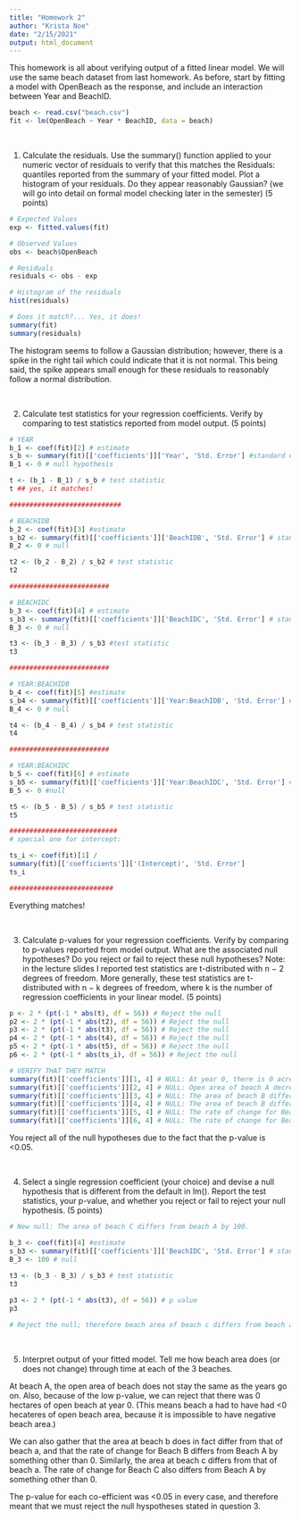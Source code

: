 ---
title: "Homework 2"
author: "Krista Noe"
date: "2/15/2021"
output: html_document
---

This homework is all about verifying output of a fitted linear model. We will use the same beach dataset
from last homework. As before, start by fitting a model with OpenBeach as the response, and include an
interaction between Year and BeachID.
```{r}
beach <- read.csv("beach.csv")
fit <- lm(OpenBeach ~ Year * BeachID, data = beach) 
```

<br>

1. Calculate the residuals. Use the summary() function applied to your numeric vector of residuals to
verify that this matches the Residuals: quantiles reported from the summary of your fitted model.
Plot a histogram of your residuals. Do they appear reasonably Gaussian? (we will go into detail on
formal model checking later in the semester) (5 points)


```{r}
# Expected Values
exp <- fitted.values(fit)

# Observed Values
obs <- beach$OpenBeach

# Residuals
residuals <- obs - exp

# Histogram of the residuals
hist(residuals)

# Does it match?... Yes, it does! 
summary(fit)
summary(residuals)

```
The histogram seems to follow a Gaussian distribution; however, there is a spike in the right tail which could indicate that it is not normal. This being said, the spike appears small enough for these residuals to reasonably follow a normal distribution. 

<br> 

2. Calculate test statistics for your regression coefficients. Verify by comparing to test statistics reported
from model output. (5 points)
```{r}

# YEAR
b_1 <- coef(fit)[2] # estimate
s_b <- summary(fit)[['coefficients']]['Year', 'Std. Error'] #standard error
B_1 <- 0 # null hypothesis

t <- (b_1 - B_1) / s_b # test statistic
t ## yes, it matches!

############################

# BEACHIDB
b_2 <- coef(fit)[3] #estimate
s_b2 <- summary(fit)[['coefficients']]['BeachIDB', 'Std. Error'] # standard error
B_2 <- 0 # null

t2 <- (b_2 - B_2) / s_b2 # test statistic
t2 

#########################

# BEACHIDC
b_3 <- coef(fit)[4] # estimate
s_b3 <- summary(fit)[['coefficients']]['BeachIDC', 'Std. Error'] # standard error
B_3 <- 0 # null

t3 <- (b_3 - B_3) / s_b3 #test statistic
t3 

#########################

# YEAR:BEACHIDB 
b_4 <- coef(fit)[5] #estimate 
s_b4 <- summary(fit)[['coefficients']]['Year:BeachIDB', 'Std. Error'] # standard error
B_4 <- 0 # null

t4 <- (b_4 - B_4) / s_b4 # test statistic
t4 

#########################

# YEAR:BEACHIDC
b_5 <- coef(fit)[6] # estimate
s_b5 <- summary(fit)[['coefficients']]['Year:BeachIDC', 'Std. Error'] # standard error
B_5 <- 0 #null 

t5 <- (b_5 - B_5) / s_b5 # test statistic
t5

###########################
# special one for intercept:

ts_i <- coef(fit)[1] /
summary(fit)[['coefficients']]['(Intercept)', 'Std. Error']
ts_i

##########################

```
Everything matches!

<br>

3. Calculate p-values for your regression coefficients. Verify by comparing to p-values reported from model
output. What are the associated null hypotheses? Do you reject or fail to reject these null hypotheses?
Note: in the lecture slides I reported test statistics are t-distributed with n − 2 degrees of freedom.
More generally, these test statistics are t-distributed with n − k degrees of freedom, where k is the
number of regression coefficients in your linear model. (5 points)
```{r}
p <- 2 * (pt(-1 * abs(t), df = 56)) # Reject the null 
p2 <- 2 * (pt(-1 * abs(t2), df = 56)) # Reject the null
p3 <- 2 * (pt(-1 * abs(t3), df = 56)) # Reject the null
p4 <- 2 * (pt(-1 * abs(t4), df = 56)) # Reject the null
p5 <- 2 * (pt(-1 * abs(t5), df = 56)) # Reject the null
p6 <- 2 * (pt(-1 * abs(ts_i), df = 56)) # Reject the null

# VERIFY THAT THEY MATCH
summary(fit)[['coefficients']][1, 4] # NULL: At year 0, there is 0 acres of open beach at Beach A.
summary(fit)[['coefficients']][2, 4] # NULL: Open area of beach A decreases by 0 hectares per year.
summary(fit)[['coefficients']][3, 4] # NULL: The area of beach B differs from beach A by 0.
summary(fit)[['coefficients']][4, 4] # NULL: The area of beach B differs from beach A by 0.
summary(fit)[['coefficients']][5, 4] # NULL: The rate of change for Beach B differs from Beach A by 0.
summary(fit)[['coefficients']][6, 4] # NULL: The rate of change for Beach C differs from Beach A by 0.


```
You reject all of the null hypotheses due to the fact that the p-value is <0.05.

<br>


4. Select a single regression coefficient (your choice) and devise a null hypothesis that is different from
the default in lm(). Report the test statistics, your p-value, and whether you reject or fail to reject
your null hypothesis. (5 points)
```{r}

# New null: The area of beach C differs from beach A by 100. 

b_3 <- coef(fit)[4] #estimate
s_b3 <- summary(fit)[['coefficients']]['BeachIDC', 'Std. Error'] # standard error 
B_3 <- 100 # null 
 
t3 <- (b_3 - B_3) / s_b3 # test statistic
t3 

p3 <- 2 * (pt(-1 * abs(t3), df = 56)) # p value
p3

# Reject the null; therefore beach area of beach c differs from beach a by something other than 100. 

```

<br>

5. Interpret output of your fitted model. Tell me how beach area does (or does not change) through time
at each of the 3 beaches.
<br>

At beach A, the open area of beach does not stay the same as the years go on. Also, because of the low p-value, we can reject that there was 0 hectares of open beach at year 0. (This means beach a had to have had <0 hecateres of open beach area, because it is impossible to have negative beach area.) 

We can also gather that the area at beach b does in fact differ from that of beach a, and that the rate of change for Beach B differs from Beach A by something other than 0. Similarly, the area at beach c differs from that of beach a. The rate of change for Beach C also differs from Beach A by something other than 0. 

The p-value for each co-efficient was <0.05 in every case, and therefore meant that we must reject the null hyspotheses stated in question 3. 



